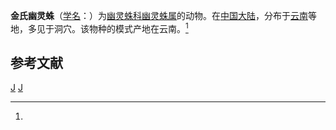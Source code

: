 {{Speciesbox
| taxon = Pholcus kimi
| binomial_authority = (Song et Zhu, 1994)<ref name='id12840'>{{cite web| url =http://www.bioinfo.cn/db05/BjdwSpecies.php?action=view&id=12840| title =金氏幽灵蛛| work =《中国动物物种编目数据库》| publisher =中国科学院微生物研究所| author =中国科学院动物研究所| accessdate =2009-04-28| deadurl =yes| archiveurl =https://web.archive.org/web/20160305064355/http://www.bioinfo.cn/db05/BjdwSpecies.php?action=view&id=12840| archivedate =2016-03-05}}</ref>
}}

'''金氏幽灵蛛'''（[[学名|学名]]：{{lang|la|''Pholcus kimi''}}）为[[幽灵蛛科|幽灵蛛科]][[幽灵蛛属|幽灵蛛属]]的动物。在[[中国大陆|中国大陆]]，分布于[[云南|云南]]等地，多见于洞穴。该物种的模式产地在云南。<ref name='id12840'/>

== 参考文献 ==
{{reflist}}

{{taxonbar}}
[[Category:_1994年描述的动物|J]]
[[Category:幽灵蛛属|J]]